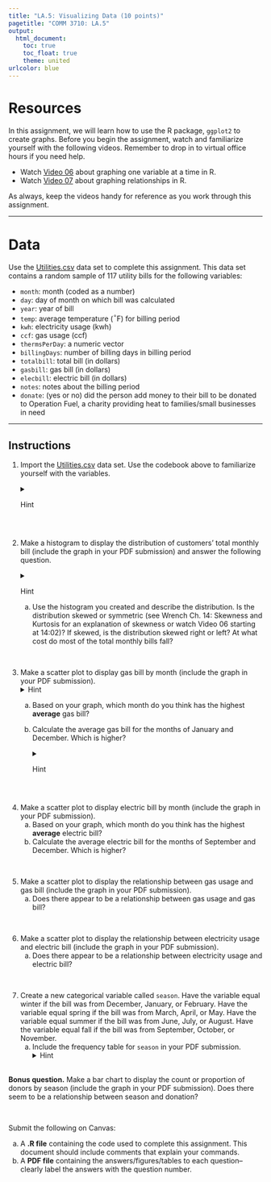 ```yaml
---
title: "LA.5: Visualizing Data (10 points)"
pagetitle: "COMM 3710: LA.5"
output:
  html_document:
    toc: true
    toc_float: true
    theme: united
urlcolor: blue
---
```


# Resources{#resources}
In this assignment, we will learn how to use the R package, `ggplot2` to create graphs. Before you begin the assignment, watch and familiarize yourself with the following videos. Remember to drop in to virtual office hours if you need help.

- Watch [Video 06](https://youtu.be/mwLyXHfCPdE) about graphing one variable at a time in R. 
- Watch [Video 07](https://youtu.be/IZoCbCQRmUE) about graphing relationships in R.

As always, keep the videos handy for reference as you work through this assignment.

---

# Data
Use the [Utilities.csv](https://utah.instructure.com/files/108105204/download?download_frd=1) data set to complete this assignment. This data set contains a random sample of 117 utility bills for the following variables:

* `month`: month (coded as a number)
*	`day`: day of month on which bill was calculated
*	`year`: year of bill
*	`temp`: average temperature ($^{\circ}$F) for billing period
*	`kwh`: electricity usage (kwh)
*	`ccf`: gas usage (ccf)
*	`thermsPerDay`: a numeric vector
*	`billingDays`: number of billing days in billing period
*	`totalbill`: total bill (in dollars)
*	`gasbill`: gas bill (in dollars)
*	`elecbill`: electric bill (in dollars)
*	`notes`: notes about the billing period
*	`donate`: (yes or no) did the person add money to their bill to be donated to Operation Fuel, a charity providing heat to families/small businesses in need

---

## Instructions
1. Import the [Utilities.csv](https://utah.instructure.com/files/108105204/download?download_frd=1) data set. Use the codebook above to familiarize yourself with the variables.
<details>
<summary>Hint</summary>

   Review LA.3 or LA.4 for the command to read the data into a dataframe.
</details>
<br>

2. Make a histogram to display the distribution of customers' total monthly bill (include the graph in your PDF submission) and answer the following question.
   <details>
   <summary>Hint</summary>
   
      To create a histogram, watch Video 06. The `ggplot2` commands you will use are: `ggplot()` and `geom_histogram()`. Remember that you can also read the documentation for these commands by typing `?ggplot` and `?geom_histogram` in the Console.
      
      In the bottom right **Plot** screen in RStudio, you can **Export** the graph as an image or **Copy** and paste it in your Word document before saving the Word document as a PDF.
   </details>

   a. Use the histogram you created and describe the distribution. Is the distribution skewed or symmetric (see Wrench Ch. 14: Skewness and Kurtosis for an explanation of skewness or watch Video 06 starting at 14:02)? If skewed, is the distribution skewed right or left? At what cost do most of the total monthly bills fall?
   <!--Slightly positively (right) skewed, most total monthly bills are between $100 and $150-->

<br>

3. Make a scatter plot to display gas bill by month (include the graph in your PDF submission).
<details>
<summary>Hint</summary>
   
   Watch Video 07 to learn how to make a scatter plot. The commands you will use are `ggplot()` and `geom_point()`.
</details>
      a. Based on your graph, which month do you think has the highest **average** gas bill?
      b. Calculate the average gas bill for the months of January and December. Which is higher?
      <details>
<summary>Hint</summary>
      To calculate the average gas bill for January, first filter the data to contain only observations from January (i.e., `month == 1`). To do this, create an object that filters the `utilities` dataframe by month. You could, for example, use the code:`jan <- filter(utilities, month == 1)`. For help with the `filter` function, type `?filter` into your Console window.
      
         Then, you can use the `mean()` function to calculate the average gas bill for that month. Type `?mean` into the Console and read the documentation for this function. Remember to strip NA values from your computation by using the argument, `na.rm = TRUE`.
</details>
<br>

4. Make a scatter plot to display electric bill by month (include the graph in your PDF submission).
      a. Based on your graph, which month do you think has the highest **average** electric bill?
      b. Calculate the average electric bill for the months of September and December. Which is higher?

<br>

5. Make a scatter plot to display the relationship between gas usage and gas bill (include the graph in your PDF submission). 
      a. Does there appear to be a relationship between gas usage and gas bill? <!--Yes-->

<br>

6. Make a scatter plot to display the relationship between electricity usage and electric bill (include the graph in your PDF submission).
      a. Does there appear to be a relationship between electricity usage and electric bill? <!--Yes-->

<br>

7. Create a new categorical variable called `season`. Have the variable equal winter if the bill was from December, January, or February. Have the variable equal spring if the bill was from March, April, or May. Have the variable equal summer if the bill was from June, July, or August. Have the variable equal fall if the bill was from September, October, or November.
      a. Include the frequency table for `season` in your PDF submission.
      <details>
      <summary>Hint</summary>

         Use the skills you learned in data management (e.g., subsetting) to create a new variable called `season` according to the instructions. Then, use the command `freq(utilities$season)` from the `descr` package to check that you have created the `season` variable correctly.
      </details>
<br>

**Bonus question.** Make a bar chart to display the count or proportion of donors by season (include the graph in your PDF submission). Does there seem to be a relationship between season and donation?

<br>

Submit the following on Canvas:

a. A **.R file** containing the code used to complete this assignment. This document should include comments that explain your commands.
b. A **PDF file** containing the answers/figures/tables to each question--clearly label the answers with the question number.
